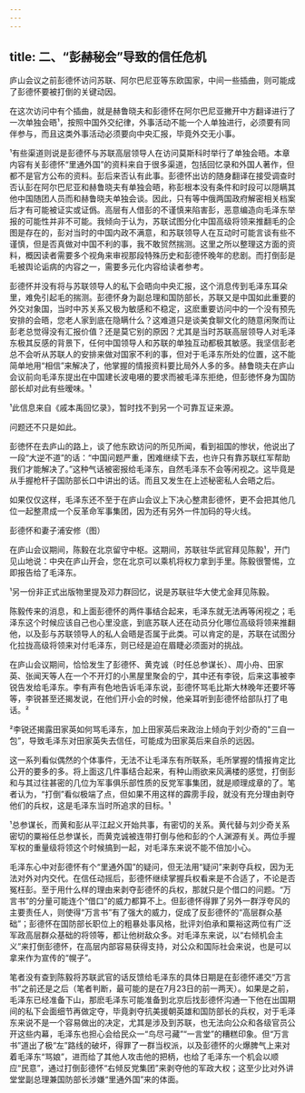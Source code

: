 ```yaml
---
---
---
```

title: 二、“彭赫秘会”导致的信任危机
---



庐山会议之前彭德怀访问苏联、阿尔巴尼亚等东欧国家，中间一些插曲，则可能成了彭德怀要被打倒的关键动因。

在这次访问中有个插曲，就是赫鲁晓夫和彭德怀在阿尔巴尼亚撇开中方翻译进行了一次单独会晤¹，按照中国外交纪律，外事活动不能一个人单独进行，必须要有同伴参与，而且这类外事活动必须要向中央汇报，毕竟外交无小事。

¹有些渠道则说是彭德怀与苏联高层领导人在访问莫斯科时举行了单独会晤。本章内容有关彭德怀“里通外国”的资料来自于很多渠道，包括回忆录和外国人著作，但都不是官方公布的资料。彭后来否认有此事。彭德怀出访的随身翻译在接受调查时否认彭在阿尔巴尼亚和赫鲁晓夫有单独会晤，称彭根本没有条件和时段可以隠瞒其他中国随团人员而和赫鲁晓夫单独会谈。因此，只有等中俄两国政府解密相关档案后才有可能被证实或证僞。高层有人借彭的不谨慎来陷害彭，恶意编造向毛泽东举报的可能性并非不可能。我倾向于认为，苏联试图分化中国高级将领来推翻毛的企图是存在的，彭对当时的中国内政不满意，和苏联领导人在互动时可能言谈有些不谨慎，但是否真做对中国不利的事，我不敢贸然揣测。这里之所以整理这方面的资料，概因读者需要多个视角来审视那段特殊历史和彭德怀晚年的悲剧。而打倒彭是毛被舆论诟病的内容之一，需要多元化内容给读者参考。

彭德怀并没有将与苏联领导人的私下会晤向中央汇报，这个消息传到毛泽东耳朵里，难免引起毛的揣测。彭德怀身为副总理和国防部长，苏联又是中国如此重要的外交对象国，当时中苏关系又极为敏感和不稳定，这麽重要访问中的一个没有预先安排的会晤，您老人家到底在隐瞒什么？这难道只是谈美食聊文化的随意闲聚而让彭老总觉得没有汇报价值？还是莫它别的原因？尤其是当时苏联高层领导人对毛泽东极其反感的背景下，任何中国领导人和苏联的单独互动都极其敏感。我坚信彭老总不会听从苏联人的安排来做对国家不利的事，但对于毛泽东所处的位置，这不能简单地用“相信”来解决了，他掌握的情报资料要比局外人多的多。赫鲁晓夫在庐山会议前向毛泽东提出在中国建长波电嗫的要求而被毛泽东拒绝，但彭徳怀身为国防部长却对此有些暧味。¹

¹此信息来自《戚本禹回忆录》，暂时找不到另一个可靠互证来源。

问题还不只是如此。

彭徳怀在去庐山的路上，谈了他东欧访问的所见所闻，看到祖国的惨状，他说出了一段“大逆不道”的话：“中国问题严重，困难继续下去，也许只有靠苏联红军帮助我们才能解决了。”这种气话被密报给毛泽东，自然毛泽东不会等闲视之。这毕竟是从手握枪杆子国防部长口中讲出的话。而且又发生在上述秘密私人会晤之后。

如果仅仅这样，毛泽东还不至于在庐山会议上下决心整肃彭德怀，更不会把其他几位一起整肃成一个反革命军事集团，因为还有另外一件加码的导火线。

彭德怀和妻子浦安修（图）

在庐山会议期间，陈毅在北京留守中枢。这期间，苏联驻华武官拜见陈毅¹，开门见山地说：中央在庐山开会，您在北京可以乘机将权力拿到手里。陈毅很警惕，立即报告给了毛泽东。

¹另一份非正式出版物里提及邓力群回忆，说是苏联驻华大使尤金拜见陈毅。

陈毅传来的消息，和上面彭德怀的两件事结合起来，毛泽东就无法再等闲视之；毛泽东这个时候应该自己也心里没底，到底苏联人还在动员分化哪位高级将领来推翻他，以及彭与苏联领导人的私人会晤是否属于此类。可以肯定的是，苏联在试图分化拉拢高级将领来对付毛泽东，则已经是迫在眉睫必须面对的挑战。

在庐山会议期间，恰恰发生了彭德怀、黄克诚（时任总参谋长）、周小舟、田家英、张闻天等人在一个不开灯的小黑屋里聚会的宁，其中还有李锐，后来这事被李锐告发给毛泽东。李有声有色地告诉毛泽东说，彭德怀骂毛比斯大林晚年还要坏等等，李锐甚至还揭发说，在他们开小会的时候，他亲耳听到彭德怀给部队打了电话。²

²李锐还揭露田家英如何骂毛泽东，加上田家英后来政治上倾向于刘少奇的"三自一包”，导致毛泽东对田家英失去信任，可能成为田家英后来自杀的远因。

这一系列看似偶然的个体事件，无法不让毛泽东有所联系，毛所掌握的情报肯定比公开的要多的多。将上面这几件事结合起来，有种山雨欲来风满楼的感觉，打倒彭和与其过往甚密的几位为军事俱乐部性质的反党军事集团，就是顺理成章的了。笔者认为，“打倒”看似极端了点，但如果不用这样的霹雳手段，就没有充分理由剥夺他们的兵权，这是毛泽东当时所追求的目标。¹

¹总参谋长，而黄和彭从平江起义开始共事，有密切的关系。黄代替与刘少奇关系密切的粟裕任总参谋长，而黄克诚被连带打倒与他和彭的个人渊源有关。两位手握军权的重量级将领这个时候搞到一起，对毛泽东来说不能不倍加小心。

毛泽东心中对彭德怀有个“里通外国”的疑问，但无法用“疑问”来剥夺兵权，因为无法对外对内交代。在信任动摇后，彭德怀继续掌握兵权看来是不合适了，不论是否冤枉彭。至于用什么样的理由来剥夺彭德怀的兵权，那就只是个借口的问题。“万言书”的分量可能连个“借口”的威力都算不上。但彭德怀得罪了另外一群浮夸风的主要责任人，则使得“万言书”有了强大的威力，促成了反彭德怀的“高层群众基础”；彭德怀在国防部长职位上的粗暴处事风格，批评刘伯承和粟裕这两位有广泛军政高层群众基础的将领等，都让他树敌众多。对毛泽东来说，以“右倾机会主义”来打倒彭德怀，在高层内部容易获得支持，对公众和国际社会来说，也是可以拿来作为宣传的“幌子”。

笔者没有查到陈毅将苏联武官的话反馈给毛泽东的具体日期是在彭德怀递交“万言书”之前还是之后（笔者判断，最可能的是在7月23日的前一两天）。如果是之前，毛泽东已经准备下山，那麽毛泽东可能准备到北京后找彭德怀沟通一下他在出国期间的私下会面细节再做定夺，毕竟剥夺抗美援朝英雄和国防部长的兵权，对于毛泽东来说不是一个容易做出的决定，尤其是涉及到苏联，也无法向公众和各级官员公开这些内幕，毛泽东也担心会给民众一“鸟尽弓藏”“一言堂”的糟糕印象。但“万言书”道出了极“左”路线的破坏，得罪了一群当权派，以及彭德怀的火爆脾气上来对着毛泽东“骂娘”，进而给了其他人攻击他的把柄，也给了毛泽东一个机会以顺应“民意”，通过打倒彭德怀“右倾反党集团”来剥夺他的军政大权；这至少比对外讲堂堂副总理兼国防部长涉嫌“里通外国”来的体面。